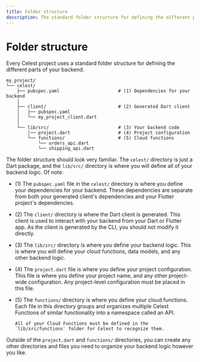 ```yaml
---
title: Folder structure
description: The standard folder structure for defining the different parts of your Celest backend.
---
```


# Folder structure

Every Celest project uses a standard folder structure for defining the different parts of your backend.

```shell
my_project/
└── celest/
    ├── pubspec.yaml                      # (1) Dependencies for your backend
    │
    ├── client/                           # (2) Generated Dart client
    │   ├── pubspec.yaml
    │   └── my_project_client.dart
    │
    └── lib/src/                          # (3) Your backend code           
        │── project.dart                  # (4) Project configuration
        └── functions/                    # (5) Cloud functions
            └── orders_api.dart
            └── shipping_api.dart
```

The folder structure should look very familiar. The `celest/` directory is just a Dart package, and the `lib/src/` directory is 
where you will define all of your backend logic. Of note:

- (1) The `pubspec.yaml` file in the `celest/` directory is where you define your dependencies for your backend.
      These dependencies are separate from both your generated client's dependencies and your Flutter project's dependencies.

- (2) The `client/` directory is where the Dart client is generated. This client is used to interact with your backend from your 
      Dart or Flutter app. As the client is generated by the CLI, you should not modify it directly.

- (3) The `lib/src/` directory is where you define your backend logic. This is where you will define your cloud functions,
      data models, and any other backend logic.

- (4) The `project.dart` file is where you define your project configuration. This file is where you define your project name, 
      and any other project-wide configuration. Any project-level configuration must be placed in this file.

- (5) The `functions/` directory is where you define your cloud functions. Each file in this directory groups and organizes multiple
      Celest Functions of similar functionality into a namespace called an API.

      All of your Cloud Functions must be defined in the `lib/src/functions` folder for Celest to recognize them.

Outside of the `project.dart` and `functions/` directories, you can create any other directories and files you need to organize your 
backend logic however you like.

